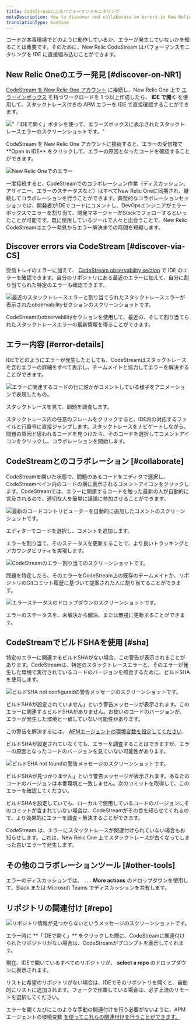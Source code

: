 ```yaml
---
title: CodeStreamによるパフォーマンスモニタリング
metaDescription: How to discover and collaborate on errors in New Relic CodeStream.
translationType: machine
---
```


コードが本番環境でどのように動作しているか、エラーが発生していないかを知ることは重要です。そのために、New Relic CodeStream はパフォーマンスモニタリングを IDE に直接組み込むことができます。

## New Relic Oneのエラー発見 [#discover-on-NR1]

[CodeStream を New Relic One アカウント](/docs/codestream/start-here/codestream-new-relic) に接続し、New Relic One 上で [エラーインボックス](/docs/errors-inbox/errors-inbox/) を持つワークロードを 1 つ以上作成したら、 **IDE で開く** を使用して、スタックトレース付きの APM エラーを IDE で直接確認することができます。

!["「IDEで開く」ボタンを使って、エラーズボックスに表示されたスタックトレースエラーのスクリーンショットです。"](./images/ErrorsInbox.png '"「IDEで開く」ボタンを押したときに、エラーボックスにスタックトレースエラーが表示される。')

<figcaption>
  CodeStream を New Relic One アカウントに接続すると、エラーの受信箱で **Open in IDE** をクリックして、エラーの原因となったコードを確認することができます。
</figcaption>

![New Relic Oneでのエラー](./images/ErrorOnNR1.png)

一度接続すると、CodeStreamでのコラボレーション作業（ディスカッション、アサイニー、エラーのステータスなど）はすべてNew Relic Oneに同期され、継続してコラボレーションを行うことができます。典型的なコラボレーションセッションでは、開発者がIDEでコードにコメントし、DevOpsエンジニアがエラーボックスでエラーを割り当て、開発マネージャーがSlackでフォローするといったことが可能です。既に使用しているツールで人々と出会うことで、New Relic CodeStreamはエラー発見からエラー解決までの時間を短縮します。

## Discover errors via CodeStream [#discover-via-CS]

受信トレイのエラーに加えて、 [CodeStream observability section](/docs/codestream/codestream-ui-overview/observability-section) で IDE のエラーを確認できます。自分のリポジトリにある最近のエラーに加えて、自分に割り当てられた特定のエラーも確認できます。

![最近のスタックトレースエラーと割り当てられたスタックトレースエラーが表示されたobservabilityセクションのスクリーンショットです。](./images/ObservabilitySection.png "最近のスタック・トレース・エラーと割り当てられたスタック・トレース・エラーを持つオブザーバビリティ・セクション。")

<figcaption>
  CodeStreamのobservabilityセクションを使用して、最近の、そして割り当てられたスタックトレースエラーの最新情報を得ることができます。
</figcaption>

## エラー内容 [#error-details]

IDEでどのようにエラーが発生したとしても、CodeStreamはスタックトレースを含むエラーの詳細をすべて表示し、チームメイトと協力してエラーを解決することができます。

![エラーに関連するコードの行に誰かがコメントしている様子をアニメーションで表現したもの。](./images/Observability-VSC.gif "誰かがエラーに関連するコードの行をコメントしている。")

<figcaption>
  スタックトレースを見て、問題を調査します。
</figcaption>

スタックトレース内の任意のフレームをクリックすると、IDE内の対応するファイルと行番号に直接ジャンプします。スタックトレースをナビゲートしながら、問題の原因と思われるコードを見つけたら、そのコードを選択してコメントアイコンをクリックし、コラボレーションを開始します。

## CodeStreamとのコラボレーション [#collaborate]

CodeStreamを開いた状態で、問題のあるコードをエディタで選択し、CodeStreamペイン内のコードの横に表示されるコメントアイコンをクリックします。CodeStreamでは、エラーに関連するコードを触った最新の人が自動的に言及されるので、適切な人を簡単に議論に参加させることができます。

![最新のコードコントリビューターを自動的に追加したコメントのスクリーンショットです。](./images/ErrorAutoMention.png "最新のコードコントリビューターによるコメントが自動的に追加されます。")

<figcaption>
  エディターでコードを選択し、コメントを追加します。
</figcaption>

エラーを割り当て、そのステータスを更新することで、より良いトラッキングとアカウンタビリティを実現します。

![CodeStreamのエラー割り当てのスクリーンショットです。](./images/ErrorAssignee.png "CodeStreamのエラー割り当て。")

<figcaption>
  問題を特定したら、そのエラーをCodeStream上の既存のチームメイトか、リポジトリのGitコミット履歴に基づいて提案された人に割り当てることができます。
</figcaption>

![エラーステータスのドロップダウンのスクリーンショットです。](./images/ErrorStatus.png "エラーステータスのドロップダウンです。")

<figcaption>
  エラーのステータスを、未解決から解決、または無視に更新することができます。
</figcaption>

## CodeStreamでビルドSHAを使用 [#sha]

特定のエラーに関連するビルドSHAがない場合、この警告が表示されることがあります。CodeStreamは、特定のスタックトレースエラーと、そのエラーが発生した環境で実行されているコードのバージョンを照合するために、ビルドSHAを使用します。

![ビルドSHA not configuredの警告メッセージのスクリーンショットです。](./images/BuildSHANotConfigured.png "The build SHA not configured warning message.")

<figcaption>
  ビルドSHAが設定されていません」という警告メッセージが表示されます。このエラーに関連するビルドSHAがありません。お使いのコードのバージョンが、エラーが発生した環境と一致していない可能性があります。
</figcaption>

この警告を解決するには、 [APMエージェントの環境変数を設定してください](/docs/codestream/start-here/codestream-new-relic/#buildsha).

ビルドSHAが設定されていなくても、エラーを調査することはできますが、エラーの原因となったコードのバージョンを見ていない可能性があります。

![ビルドSHA not foundの警告メッセージのスクリーンショットです。](./images/BuildSHANotFound.png "ビルドSHAが見つからないという警告メッセージが出ます。")

<figcaption>
  ビルドSHAが見つかりません」という警告メッセージが表示されます。あなたのコードのバージョンは本番環境と一致しません。次のコミットを取得して、このエラーを確認してください。
</figcaption>

ビルドSHAを設定していても、ローカルで使用しているコードのバージョンにそのコミットが含まれていない場合は、CodeStreamがその旨を知らせてくれるので、より効果的にエラーを調査・解決することができます。

CodeStream は、エラーにスタックトレースが関連付けられていない場合もお知らせします。これは、New Relic One 上でスタックトレースが古くなってしまった古いエラーで発生します。

## その他のコラボレーションツール [#other-tools]

エラーのディスカッションでは、 `...` **More actions** のドロップダウンを使用して、Slack または Microsoft Teams でディスカッションを共有します。

## リポジトリの関連付け [#repo]

![リポジトリ情報が見つからないというメッセージのスクリーンショットです。](./images/RepoAssociation.png "リポジトリの情報がないというメッセージ")

<figcaption>
  エラー時に **「IDEで開く」** をクリックした際に、CodeStreamに関連付けられたリポジトリがない場合は、CodeStreamがプロンプトを表示してくれます。
</figcaption>

現在、IDEで開いているすべてのリポジトリが、 **select a repo** のドロップダウンに表示されます。

リストに希望のリポジトリがない場合は、IDEでそのリポジトリを開くと、自動的にリストに追加されます。フォークで作業している場合は、必ず上流のリモートを選択してください。

エラーを開くたびにこのような手動の関連付けを行う必要がないように、APMエージェントの環境変数 [を使ってこれらの関連付けを行うことができます。](/docs/codestream/start-here/codestream-new-relic/#repo-url)

[](/docs/codestream/start-here/codestream-new-relic/#repo-url)